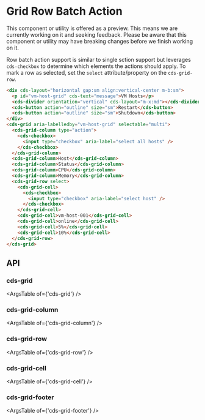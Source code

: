 
<Meta title="Internal API/Internal Preview/Row Batch Action" />

# Grid Row Batch Action

<cds-alert-group status="warning" cds-layout="m-b:lg">
  <cds-alert>
    This component or utility is offered as a preview. This means we are currently working on it and seeking feedback.
    Please be aware that this component or utility may have breaking changes before we finish working on it.
  </cds-alert>
</cds-alert-group>

Row batch action support is similar to single sction support but leverages `cds-checkbox` to determine
which elements the actions should apply. To mark a row as selected, set the `select`
attribute/property on the `cds-grid-row`.

<Story id="internal-stories-grid--row-batch-action" />

```html
<div cds-layout="horizontal gap:sm align:vertical-center m-b:sm">
  <p id="vm-host-grid" cds-text="message">VM Hosts</p>
  <cds-divider orientation="vertical" cds-layout="m-x:md"></cds-divider>
  <cds-button action="outline" size="sm">Restart</cds-button>
  <cds-button action="outline" size="sm">Shutdown</cds-button>
</div>
<cds-grid aria-labelledby="vm-host-grid" selectable="multi">
  <cds-grid-column type="action">
    <cds-checkbox>
      <input type="checkbox" aria-label="select all hosts" />
    </cds-checkbox>
  </cds-grid-column>
  <cds-grid-column>Host</cds-grid-column>
  <cds-grid-column>Status</cds-grid-column>
  <cds-grid-column>CPU</cds-grid-column>
  <cds-grid-column>Memory</cds-grid-column>
  <cds-grid-row select>
    <cds-grid-cell>
      <cds-checkbox>
        <input type="checkbox" aria-label="select host" />
      </cds-checkbox>
    </cds-grid-cell>
    <cds-grid-cell>vm-host-001</cds-grid-cell>
    <cds-grid-cell>online</cds-grid-cell>
    <cds-grid-cell>5%</cds-grid-cell>
    <cds-grid-cell>10%</cds-grid-cell>
  </cds-grid-row>
</cds-grid>
```

## API

### cds-grid

<ArgsTable of={'cds-grid'} />

### cds-grid-column

<ArgsTable of={'cds-grid-column'} />

### cds-grid-row

<ArgsTable of={'cds-grid-row'} />

### cds-grid-cell

<ArgsTable of={'cds-grid-cell'} />

### cds-grid-footer

<ArgsTable of={'cds-grid-footer'} />
